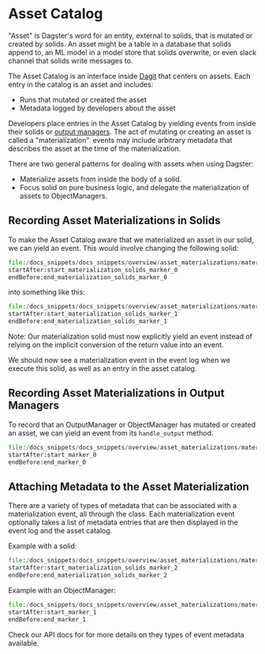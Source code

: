 
<DynamicMetaTags
  title="Asset Catalog | Dagster"
  description="Dagster provides a data-aware orchestration graph."
/>

# Asset Catalog

"Asset" is Dagster's word for an entity, external to solids, that is mutated or created by solids.  An asset might be a table in a database that solids append to, an ML model in a model store that solids overwrite, or even slack channel that solids write messages to.

The Asset Catalog is an interface inside [Dagit](/overview/dagit) that centers on assets.  Each entry in the catalog is an asset and includes:
* Runs that mutated or created the asset
* Metadata logged by developers about the asset

Developers place entries in the Asset Catalog by yielding <PyObject module="dagster" object="AssetMaterialization" /> events from inside their solids or [output managers](/overview/object-managers/object-managers).  The act of mutating or creating an asset is called a "materialization".  <PyObject module="dagster" object="AssetMaterialization" /> events may include arbitrary metadata that describes the asset at the time of the materialization.

There are two general patterns for dealing with assets when using Dagster:
* Materialize assets from inside the body of a solid.
* Focus solid on pure business logic, and delegate the materialization of assets to ObjectManagers.

## Recording Asset Materializations in Solids

To make the Asset Catalog aware that we materialized an asset in our solid, we can yield an <PyObject module="dagster" object="AssetMaterialization" /> event.
This would involve changing the following solid:

```python literalinclude caption=materialization_solids.py
file:/docs_snippets/docs_snippets/overview/asset_materializations/materialization_solids.py
startAfter:start_materialization_solids_marker_0
endBefore:end_materialization_solids_marker_0
```

into something like this:

```python literalinclude caption=materialization_solids.py
file:/docs_snippets/docs_snippets/overview/asset_materializations/materialization_solids.py
startAfter:start_materialization_solids_marker_1
endBefore:end_materialization_solids_marker_1
```

Note: Our materialization solid must now explicitly yield an <PyObject module="dagster" object="Output" />
event instead of relying on the implicit conversion of the return value into an <PyObject module="dagster" object="Output" />
event.

We should now see a materialization event in the event log when we execute this solid, as well as an entry in the asset catalog.

## Recording Asset Materializations in Output Managers

To record that an OutputManager or ObjectManager has mutated or created an asset, we can yield an <PyObject module="dagster" object="AssetMaterialization" /> event from its `handle_output` method.

```python literalinclude caption=materialization_asset_stores.py
file:/docs_snippets/docs_snippets/overview/asset_materializations/materialization_asset_stores.py
startAfter:start_marker_0
endBefore:end_marker_0
```

## Attaching Metadata to the Asset Materialization

There are a variety of types of metadata that can be associated with a materialization event, all
through the <PyObject module="dagster" object="EventMetadataEntry" /> class. Each materialization
event optionally takes a list of metadata entries that are then displayed in the event log and the asset catalog.

Example with a solid:

```python literalinclude caption=materialization.py
file:/docs_snippets/docs_snippets/overview/asset_materializations/materialization_solids.py
startAfter:start_materialization_solids_marker_2
endBefore:end_materialization_solids_marker_2
```

Example with an ObjectManager:

```python literalinclude caption=materialization_asset_stores.py
file:/docs_snippets/docs_snippets/overview/asset_materializations/materialization_asset_stores.py
startAfter:start_marker_1
endBefore:end_marker_1
```

Check our API docs for <PyObject module="dagster" object="EventMetadataEntry" /> for more details
on they types of event metadata available.
